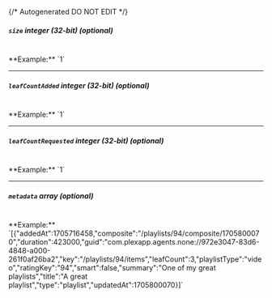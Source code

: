 {/* Autogenerated DO NOT EDIT  */}
##### `size` _integer (32-bit) (optional)_
<br/>
**Example:** `1`

---
##### `leafCountAdded` _integer (32-bit) (optional)_
<br/>
**Example:** `1`

---
##### `leafCountRequested` _integer (32-bit) (optional)_
<br/>
**Example:** `1`

---
##### `metadata` _array (optional)_
<br/>
**Example:** `[{"addedAt":1705716458,"composite":"/playlists/94/composite/1705800070","duration":423000,"guid":"com.plexapp.agents.none://972e3047-83d6-4848-a000-261f0af26ba2","key":"/playlists/94/items","leafCount":3,"playlistType":"video","ratingKey":"94","smart":false,"summary":"One of my great playlists","title":"A great playlist","type":"playlist","updatedAt":1705800070}]`


